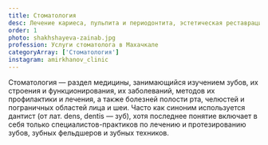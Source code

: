 ```yaml
---
title: Стоматология
desc: Лечение кариеса, пульпита и периодонтита, эстетическая реставрация и отбеливание зубов
order: 1
photo: shakhshayeva-zainab.jpg
profession: Услуги стоматолога в Махачкале
categoryArray: ['Стоматология']
instagram: amirkhanov_clinic
---
```


<SectionHeader title="Информация" subtitle="Стоматология" icon />
Стоматология — раздел медицины, занимающийся изучением зубов, их строения и функционирования,
их заболеваний, методов их профилактики и лечения, а также болезней полости рта, челюстей и
пограничных областей лица и шеи.
Часто как синоним используется дантист (от лат. dens, dentis — зуб), хотя последнее понятие
включает в себя только специалистов-практиков по лечению и протезированию зубов, зубных
фельдшеров и зубных техников.

<SectionHeader title="Прайслист" />
<PriceInService data={props.data.allPrice20Csv.edges} />
